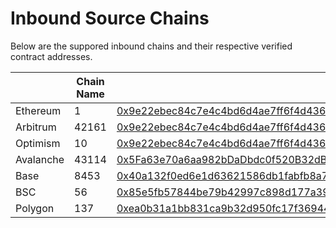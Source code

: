 # Inbound Source Chains

Below are the suppored inbound chains and their respective verified contract addresses.

| <th className="whitespace-nowrap">Chain Name</th> | <th className="whitespace-nowrap">Native ID</th> | <th className="whitespace-nowrap">Contract Address</th>                                                                          |
| ------------------------------------------------- | ------------------------------------------------ | -------------------------------------------------------------------------------------------------------------------------------- |
| Ethereum                                          | 1                                                | [0x9e22ebec84c7e4c4bd6d4ae7ff6f4d436d6d8390](https://etherscan.io/address/0x9e22ebec84c7e4c4bd6d4ae7ff6f4d436d6d8390)            |
| Arbitrum                                          | 42161                                            | [0x9e22ebec84c7e4c4bd6d4ae7ff6f4d436d6d8390](https://arbiscan.io/address/0x9e22ebec84c7e4c4bd6d4ae7ff6f4d436d6d8390)             |
| Optimism                                          | 10                                               | [0x9e22ebec84c7e4c4bd6d4ae7ff6f4d436d6d8390](https://optimistic.etherscan.io/address/0x9e22ebec84c7e4c4bd6d4ae7ff6f4d436d6d8390) |
| Avalanche                                         | 43114                                            | [0x5Fa63e70a6aa982bDaDbdc0f520B32dB7CADA1eF](https://snowtrace.io/address/0x5Fa63e70a6aa982bDaDbdc0f520B32dB7CADA1eF)            |
| Base                                              | 8453                                             | [0x40a132f0ed6e1d63621586db1fabfb8a7587f2ac](https://basescan.org/address/0x40a132f0ed6e1d63621586db1fabfb8a7587f2ac)            |
| BSC                                               | 56                                               | [0x85e5fb57844be79b42997c898d177a39f328ccf0](https://bscscan.com/address/0x85e5fb57844be79b42997c898d177a39f328ccf0)             |
| Polygon                                           | 137                                              | [0xea0b31a1bb831ca9b32d950fc17f369444744a8e](https://polygonscan.com/address/0xea0b31a1bb831ca9b32d950fc17f369444744a8e)         |

